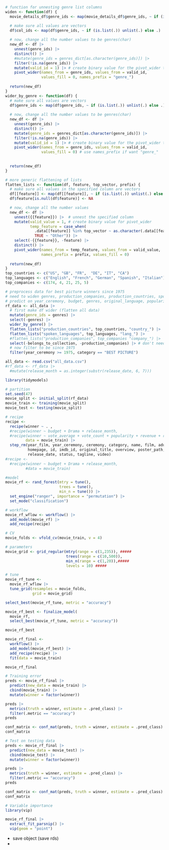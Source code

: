 

```r
# function for unnesting genre list columns
widen <- function(df) {
  movie_details_df$genre_ids <- map(movie_details_df$genre_ids, ~ if (is.list(.)) unlist(.) else .)

  # make sure all values are vectors
  df$col_ids <- map(df$genre_ids, ~ if (is.list(.)) unlist(.) else .)
    
  # now, change all the number values to be genres(char)
  new_df <- df |>
    unnest(genre_ids) |> 
    distinct() |>
    #mutate(genre_ids = genres_dict[as.character(genre_ids)]) |> 
    filter(!is.na(genre_ids)) |>
    mutate(valid_id = 1) |> # create binary value for the pivot_wider to use
    pivot_wider(names_from = genre_ids, values_from = valid_id, 
                values_fill = 0, names_prefix = "genre_")
  
  return(new_df)
}
wider_by_genre <- function(df) {
  # make sure all values are vectors
  df$genre_ids <- map(df$genre_ids, ~ if (is.list(.)) unlist(.) else .)
    
  # now, change all the number values to be genres(char)
  new_df <- df |>
    unnest(genre_ids) |> 
    distinct() |>
    mutate(genre_ids = genres_dict[as.character(genre_ids)]) |> 
    filter(!is.na(genre_ids)) |>
    mutate(valid_id = 1) |> # create binary value for the pivot_wider to use
    pivot_wider(names_from = genre_ids, values_from = valid_id, 
                values_fill = 0) # use names_prefix if want "genre_"
  
  
  return(new_df)
}

# more generic flattening of lists
flatten_lists <- function(df, feature, top_vector, prefix) {
  # make sure all values in the specified column are vectors
  df[[feature]] <- map(df[[feature]], ~ if (is.list(.)) unlist(.) else .)
  df$feature[is.null(df$feature)] <- NA

  # now, change all the number values 
  new_df <- df |> 
    unnest({{feature}}) |>  # unnest the specified column
    mutate(valid_value = 1, # create binary value for pivot_wider
           temp_feature = case_when(
             .data[[feature]] %in% top_vector ~ as.character(.data[[feature]]), 
             TRUE ~ "Other")) |>  
    select(-{{feature}}, -feature) |>
    distinct() |>
    pivot_wider(names_from = temp_feature, values_from = valid_value, 
                names_prefix = prefix, values_fill = 0)
  
  return(new_df)
}
top_countries <- c("US", "GB", "FR",  "DE", "IT", "CA")
top_languages <- c("English", "French", "German", "Spanish", "Italian")
top_companies <- c(174, 4, 21, 25, 5)
```


```r
# preprocess data for best picture winners since 1975
# need to widen genres, production_companies, production_countries, spoken_languages
# predict on year_ceremony, budget, genres, original_language, popularity, production_companies, production_countries, revenue, runtime, spoken_langauges, vote_average, vote_count, release_month
rf_data <- all_data |>
  # first make df wider (flatten all data)
  mutate(genre_ids = genres) |>
  select(-genres) |>
  wider_by_genre() |>
  flatten_lists("production_countries", top_countries, "country_") |>
  flatten_lists("spoken_languages", top_languages, "lang_") |>
  #flatten_lists("production_companies", top_companies "company_") |>
  select(-belongs_to_collection, -production_companies) |> # don't need these list columns
  # now filter to be since 1975
  filter(year_ceremony >= 1975, category == "BEST PICTURE") 
```

```r
all_data <- read.csv("all_data.csv")
#rf_data <- rf_data |>
  #mutate(release_month = as.integer(substr(release_date, 6, 7)))
```

```r
library(tidymodels)

# partition
set.seed(47)
movie_split <- initial_split(rf_data)
movie_train <- training(movie_split)
movie_test <- testing(movie_split)

# recipe
recipe <-
  recipe(winner ~ . ,
  #recipe(winner ~ budget + Drama + release_month,
  #recipe(winner ~ vote_average + vote_count + popularity + revenue + runtime + budget,
         data = movie_train) |>
  step_rm(year_film, year_ceremony, ceremony, category, name, film, adult, backdrop_path, 
          homepage, id, imdb_id, original_title, overview, poster_path, production_companies, 
          release_date, status, tagline, video)
#recipe <-
  #recipe(winner ~ budget + Drama + release_month,
         #data = movie_train) 

#model
movie_rf <- rand_forest(mtry = tune(),
                        trees = tune(), 
                        min_n = tune()) |>
  set_engine("ranger", importance = "permutation") |>
  set_mode("classification")

# workflow
movie_rf_wflow <- workflow() |>
  add_model(movie_rf) |>
  add_recipe(recipe)

# CV
movie_folds <- vfold_cv(movie_train, v = 4)

# parameters
movie_grid <- grid_regular(mtry(range = c(1,235)), #####
                           trees(range = c(10,500)),
                           min_n(range = c(1,20)),#####
                           levels = 10) #####

# tune
movie_rf_tune <- 
  movie_rf_wflow |>
  tune_grid(resamples = movie_folds,
            grid = movie_grid)

select_best(movie_rf_tune, metric = "accuracy")
```

```r
movie_rf_best <- finalize_model(
  movie_rf,
  select_best(movie_rf_tune, metric = "accuracy"))

movie_rf_best
```

```r
movie_rf_final <-
  workflow() |>
  add_model(movie_rf_best) |>
  add_recipe(recipe) |>
  fit(data = movie_train)

movie_rf_final
```

```r
# Training error
preds <- movie_rf_final |>
  predict(new_data = movie_train) |>
  cbind(movie_train) |>
  mutate(winner = factor(winner))

preds |>
  metrics(truth = winner, estimate = .pred_class) |>
  filter(.metric == "accuracy")
preds

conf_matrix <- conf_mat(preds, truth = winner, estimate = .pred_class)
conf_matrix
```


```r
# Test on testing data
preds <- movie_rf_final |>
  predict(new_data = movie_test) |>
  cbind(movie_test) |>
  mutate(winner = factor(winner))

preds |>
  metrics(truth = winner, estimate = .pred_class) |>
  filter(.metric == "accuracy")
preds

conf_matrix <- conf_mat(preds, truth = winner, estimate = .pred_class)
conf_matrix
```

```r
# Variable importance
library(vip)

movie_rf_final |>
  extract_fit_parsnip() |>
  vip(geom = "point")
```




- save object (save rds)
- 



